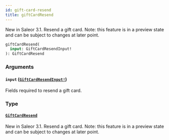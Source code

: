 ```yaml
---
id: gift-card-resend
title: giftCardResend
---
```


New in Saleor 3.1. Resend a gift card. Note: this feature is in a preview state and can be subject to changes at later point.

```graphql
giftCardResend(
  input: GiftCardResendInput!
): GiftCardResend

```

### Arguments

#### `input` ([`GiftCardResendInput!`](../../../developer/api-reference/inputs/gift-card-resend-input))

Fields required to resend a gift card.

### Type

#### [`GiftCardResend`](../../../developer/api-reference/objects/gift-card-resend)

New in Saleor 3.1. Resend a gift card. Note: this feature is in a preview state and can be subject to changes at later point.
